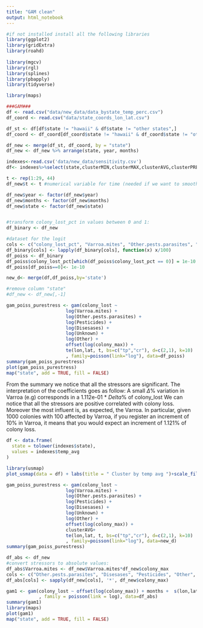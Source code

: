 ```yaml
---
title: "GAM clean"
output: html_notebook
---
```

```r
#if not installed install all the following libraries
library(ggplot2)
library(gridExtra)
library(roahd)
  
library(mgcv)
library(rgl)
library(splines)
library(pbapply)
library(tidyverse)

library(maps)

```

```r
###GAM###
df <- read.csv("data/new_data/data_bystate_temp_perc.csv")
df_coord <- read.csv("data/state_coords_lon_lat.csv")

df_st <- df[df$state != "hawaii" & df$state != "other states",]
df_coord <- df_coord[df_coord$state != "hawaii" & df_coord$state != "other states",]

df_new <- merge(df_st, df_coord, by = "state")
df_new <- df_new %>% arrange(state, year, months)

```

```r
indexes<-read.csv('data/new_data/sensitivity.csv')
df<- indexes%>%select(state,clusterMIN,clusterMAX,clusterAVG,clusterPREC,clusterPDSI)

```

```r
t <- rep(1:29, 44)
df_new$t <- t #numerical variable for time (needed if we want to smooth the time)

df_new$year <- factor(df_new$year)
df_new$months <- factor(df_new$months)
df_new$state <- factor(df_new$state)


#transform colony_lost_pct in values between 0 and 1:
df_binary <- df_new

#dataset for the logit
cols <- c("colony_lost_pct", "Varroa.mites", "Other.pests.parasites", "Disesases", "Pesticides", "Other", "Unknown")
df_binary[cols] <- lapply(df_binary[cols], function(x) x/100)
df_poiss <- df_binary
df_poiss$colony_lost_pct[which(df_poiss$colony_lost_pct == 0)] = 1e-10
df_poiss[df_poiss==0]<- 1e-10
```

```r
new_d<- merge(df,df_poiss,by='state')
```


```r
#remove column "state"
#df_new <- df_new[,-1]

gam_poiss_purestress <- gam(colony_lost ~
                      log(Varroa.mites) +
                      log(Other.pests.parasites) +
                      log(Pesticides) +
                      log(Disesases) +
                      log(Unknown) +
                      log(Other) +
                      offset(log(colony_max)) +
                      te(lon,lat, t, bs=c("tp","cr"), d=c(2,1), k=10)
                      , family=poisson(link="log"), data=df_poiss)
summary(gam_poiss_purestress)
plot(gam_poiss_purestress)
map("state", add = TRUE, fill = FALSE)
```
From the summary we notice that all the stressors are significant.
The interpretation of the coefficients goes as follow:
A small $\Delta$% variation in Varroa (e.g) corresponds in a 1.112e-01 * $Delta$% of colony_lost
We can notice that all the stressors are positive correlated with colony loss.
Moreover the most influent is, as expected, the Varroa. In particular, given 1000 colonies with 100 affected by Varroa, if you register an increment of 10% in Varroa, it means that you would expect an increment of  1.121% of colony loss.
```r
df <- data.frame(
  state = tolower(indexes$state),
  values = indexes$temp_avg
)

library(usmap)
plot_usmap(data = df) + labs(title = " Cluster by temp avg ")+scale_fill_stepsn(colors=c("red","green","darkblue"))

```


```r
gam_poiss_purestress <- gam(colony_lost ~
                      log(Varroa.mites) +
                      log(Other.pests.parasites) +
                      log(Pesticides) +
                      log(Disesases) +
                      log(Unknown) +
                      log(Other) +
                      offset(log(colony_max)) +
                      clusterAVG+
                      te(lon,lat, t, bs=c("tp","cr"), d=c(2,1), k=10)
                      , family=poisson(link="log"), data=new_d)
summary(gam_poiss_purestress)

```


```r
df_abs <- df_new
#convert stressors to absolute values:
df_abs$Varroa.mites <- df_new$Varroa.mites*df_new$colony_max
cols <- c("Other.pests.parasites", "Disesases", "Pesticides", "Other", "Unknown")
df_abs[cols] <- sapply(df_new[cols], '*', df_new$colony_max)

gam1 <- gam(colony_lost ~ offset(log(colony_max)) + months +  s(lon,lat)
            , family = poisson(link = log), data=df_abs)
summary(gam1)
library(maps)
plot(gam1)
map("state", add = TRUE, fill = FALSE)

```

